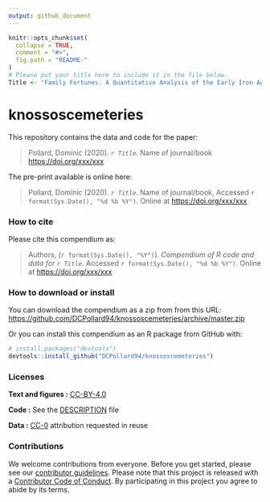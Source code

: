 ```yaml
---
output: github_document
---
```


<!-- README.md is generated from README.Rmd. Please edit that file -->

```r
knitr::opts_chunk$set(
  collapse = TRUE,
  comment = "#>",
  fig.path = "README-"
)
# Please put your title here to include it in the file below. 
Title <- "Family Fortunes: A Quantitative Analysis of the Early Iron Age Cemeteries of Knossos"
```

# knossoscemeteries

This repository contains the data and code for the paper:

> Pollard, Dominic (2020). _`r Title`_. Name of journal/book <https://doi.org/xxx/xxx>

The pre-print available is online here:

> Pollard, Dominic (2020). _`r Title`_. Name of journal/book, Accessed `r format(Sys.Date(), "%d %b %Y")`. Online at <https://doi.org/xxx/xxx>


### How to cite

Please cite this compendium as:

> Authors, (`r format(Sys.Date(), "%Y")`). _Compendium of R code and data for `r Title`_. Accessed `r format(Sys.Date(), "%d %b %Y")`. Online at <https://doi.org/xxx/xxx>

### How to download or install

You can download the compendium as a zip from from this URL: <https://github.com/DCPollard94/knossoscemeteries/archive/master.zip>

Or you can install this compendium as an R package from GitHub with:
```r
# install.packages("devtools")
devtools::install_github("DCPollard94/knossoscemeteries")
```
### Licenses

**Text and figures :**  [CC-BY-4.0](http://creativecommons.org/licenses/by/4.0/)

**Code :** See the [DESCRIPTION](DESCRIPTION) file

**Data :** [CC-0](http://creativecommons.org/publicdomain/zero/1.0/) attribution requested in reuse

### Contributions

We welcome contributions from everyone. Before you get started, please see our [contributor guidelines](CONTRIBUTING.md). Please note that this project is released with a [Contributor Code of Conduct](CONDUCT.md). By participating in this project you agree to abide by its terms.

